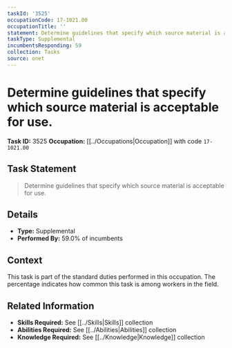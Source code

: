```yaml
---
taskId: '3525'
occupationCode: 17-1021.00
occupationTitle: ''
statement: Determine guidelines that specify which source material is acceptable for use.
taskType: Supplemental
incumbentsResponding: 59
collection: Tasks
source: onet
---
```

# Determine guidelines that specify which source material is acceptable for use.

**Task ID:** 3525
**Occupation:** [[../Occupations|Occupation]] with code `17-1021.00`

## Task Statement

> Determine guidelines that specify which source material is acceptable for use.

## Details

- **Type:** Supplemental
- **Performed By:** 59.0% of incumbents

## Context

This task is part of the standard duties performed in this occupation. The percentage indicates how common this task is among workers in the field.

## Related Information

- **Skills Required:** See [[../Skills|Skills]] collection
- **Abilities Required:** See [[../Abilities|Abilities]] collection
- **Knowledge Required:** See [[../Knowledge|Knowledge]] collection
